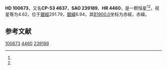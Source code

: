 {{Starbox begin
| name = HD 100673
}}
{{Starbox observe
| epoch = [[J2000.0|J2000.0]]
| constell = {{星座名待查}}<ref name=SIMBAD>{{cite web
 | url=http://simbad.u-strasbg.fr/simbad/sim-id?Ident=HR+4460
 | title =Pulsating variable Star
 | publisher=Centre de Données astronomiques de Strasbourg
 | work=SIMBAD
 | accessdate=2012-07-13}}</ref><ref name=DATA>{{cite web
 | url=http://vizier.u-strasbg.fr/viz-bin/VizieR-5?-out.add=.&-source=5050&-corr=PK=HR&-out.max=9999&HR=4460
 | title=VizieR Detailed Page
 | accessdate=2012-07-13
 | archive-date=2019-02-16
 | archive-url=https://web.archive.org/web/20190216075329/http://vizier.u-strasbg.fr/viz-bin/VizieR-5?-out.add=.&-source=5050&-corr=PK=HR&-out.max=9999&HR=4460
 | dead-url=no
 }}</ref>
| 星官 = 
| ra = {{RA|11|34|45.7}}<ref name=SIMBAD /><ref name=DATA />
| dec = {{DEC|-54|15|51}}<ref name=SIMBAD /><ref name=DATA />
| appmag_v = 4.62<ref name=SIMBAD /><ref name=DATA />
}}
{{Starbox character
| class = B9Ve<ref name=SIMBAD /><ref name=DATA />
| b-v = -0.08<ref name=SIMBAD /><ref name=DATA />
| u-b = -0.21<ref name=SIMBAD /><ref name=DATA />
| r-i = -0.53<ref name=SIMBAD /><ref name=DATA />
| variable = 
}}
{{Starbox astrometry
| radial_v = -0.21
| prop_mo_ra = 3
| parallax = 
| p_error = 
}}
{{Starbox catalog
| names =CP-53 4637，[[SAO星表|SAO]] 239189，[[HD星表|HD]] 100673，[[HR星表|HR]] 4460}}
{{Starbox reference |Simbad=HR+4460}}
{{Starbox end}}

'''HD 100673'''，又名'''CP-53 4637'''，'''SAO 239189'''、'''HR 4460'''，是一颗恒星<ref name=SIMBAD /><ref name=DATA />，视星等为4.62，位于[[銀道座標系|銀經]]291.79，[[銀道座標系|銀緯]]6.94，其[[B1900.0|B1900.0]]坐标为赤經{{RA|11|30|1}}，赤緯{{DEC|-53|6.94|42}}。

== 参考文献 ==
{{reflist}}

{{star-stub}}

[[Category:HD和HDE天體|100673]]
[[Category:HR天體|4460]]
[[Category:SAO天體|239189]]